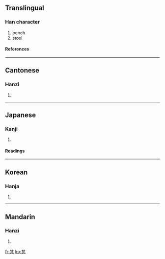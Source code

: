 ==Translingual==
===Han character===
{{Han char|rad=几|as=12|sn=14|four=1221<sub>7</sub>|canj=弓廿竹弓 (NTHN)}}
# bench
# stool
====References====
{{Han ref|kx=0134.360|dkj=01797|dj=0300.210|hdz=10278.200|uh=51F3|ud=20979|bh=B9B9|bd=47545}}
----
==Cantonese==
===Hanzi===
{{yue-hanzi|jyut=|y=dang3}}
# {{defn|Cantonese}}
----
==Japanese==
===Kanji===
{{ja-kanji|grade=|rs=几12}}
# {{defn|Japanese}}
====Readings====
{{ja-readings|on=[[とう]] (tō)|kun=[[ひざかけのたぐい]] (hizakakenotagui)}}
----
==Korean==
===Hanja===
{{ko-hanja|hangeul=등|rv=deung|mr=tŭng}}
# {{defn|Korean}}
----
==Mandarin==
===Hanzi===
{{cmn-hanzi|pin=[[dèng]] (deng4)|wg=teng<sup>4</sup>}}
# {{defn|Mandarin}}

[[fr:凳]]
[[ko:凳]]